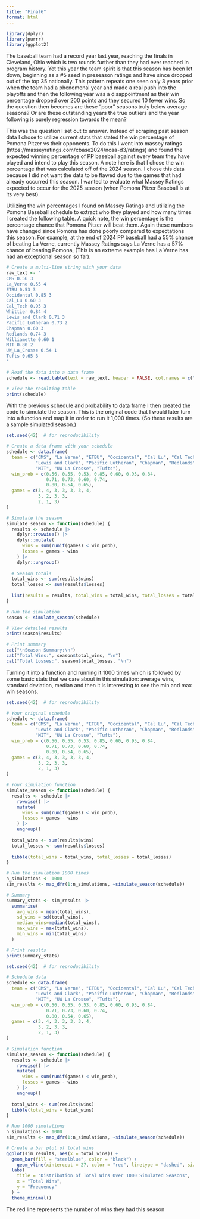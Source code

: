 ```yaml
---
title: "Final6"
format: html
---
```

```r
library(dplyr)
library(purrr)
library(ggplot2)
```


The baseball team had a record year last year, reaching the finals in Cleveland, Ohio which is two rounds further than they had ever reached in program history. Yet this year the team spirit is that this season has been let down, beginning as a #5 seed in preseason ratings and have since dropped out of the top 35 nationally. This pattern repeats one seen only 3 years prior when the team had a phenomenal year and made a real push into the playoffs and then the following year was a disappointment as their win percentage dropped over 200 points and they secured 10 fewer wins. So the question then becomes are these "poor" seasons truly below average seasons? Or are these outstanding years the true outliers and the year following is purely regression towards the mean? 

This was the question I set out to answer. Instead of scraping past season data I chose to utilize current stats that stated the win percentage of Pomona Pitzer vs their opponents. To do this I went into massey ratings (https://masseyratings.com/cbase2024/ncaa-d3/ratings) and found the expected winning percentage of PP baseball against every team they have played and intend to play this season. A note here is that I chose the win percentage that was calculated off of the 2024 season. I chose this data because I did not want the data to be flawed due to the games that had already occurred this season. I wanted to evaluate what Massey Ratings expected to occur for the 2025 season (when Pomona Pitzer Baseball is at its very best). 

Utilizing the win percentages I found on Massey Ratings and utilizing the Pomona Baseball schedule to extract who they played and how many times I created the following table. A quick note, the win percentage is the percentage chance that Pomona Pitzer will beat them. Again these numbers have changed since Pomona has done poorly compared to expectations this season. For example, at the end of 2024 PP baseball had a 55% chance of beating La Verne, currently Massey Ratings says La Verne has a 57% chance of beating Pomona, (This is an extreme example has La Verne has had an exceptional season so far). 
```r
# Create a multi-line string with your data
raw_text <- "
CMS 0.56 3
La_Verne 0.55 4
ETBU 0.53 3
Occidental 0.85 3
Cal_Lu 0.60 3
Cal_Tech 0.95 3
Whittier 0.84 4
Lewis_and_Clark 0.71 3
Pacific_Lutheran 0.73 2
Chapman 0.60 3
Redlands 0.74 3
Williamette 0.60 1
MIT 0.80 2
UW_La_Crosse 0.54 1
Tufts 0.65 3
"

# Read the data into a data frame
schedule <- read.table(text = raw_text, header = FALSE, col.names = c("team", "win_prob", "games"))

# View the resulting table
print(schedule)

```

With the previous schedule and probability to data frame I then created the code to simulate the season. This is the original code that I would later turn into a function and map it in order to run it 1,000 times. (So these results are a sample simulated season.)

```r
set.seed(42)  # for reproducibility

# Create a data frame with your schedule
schedule <- data.frame(
  team = c("CMS", "La Verne", "ETBU", "Occidental", "Cal Lu", "Cal Tech", "Whittier",
           "Lewis and Clark", "Pacific Lutheran", "Chapman", "Redlands", 
           "MIT", "UW La Crosse", "Tufts"),
  win_prob = c(0.56, 0.55, 0.53, 0.85, 0.60, 0.95, 0.84,
               0.71, 0.73, 0.60, 0.74,
               0.80, 0.54, 0.65),
  games = c(3, 4, 3, 3, 3, 3, 4,
            3, 2, 3, 3,
            2, 1, 3)
)

# Simulate the season
simulate_season <- function(schedule) {
  results <- schedule |>
    dplyr::rowwise() |>
    dplyr::mutate(
      wins = sum(runif(games) < win_prob),
      losses = games - wins
    ) |>
    dplyr::ungroup()
  
  # Season totals
  total_wins <- sum(results$wins)
  total_losses <- sum(results$losses)
  
  list(results = results, total_wins = total_wins, total_losses = total_losses)
}

# Run the simulation
season <- simulate_season(schedule)

# View detailed results
print(season$results)

# Print summary
cat("\nSeason Summary:\n")
cat("Total Wins:", season$total_wins, "\n")
cat("Total Losses:", season$total_losses, "\n")

```


Turning it into a function and running it 1000 times which is followed by some basic stats that we care about in this simulation: average wins, standard deviation, median and then it is interesting to see the min and max win seasons.
```r


set.seed(42)  # for reproducibility

# Your original schedule
schedule <- data.frame(
  team = c("CMS", "La Verne", "ETBU", "Occidental", "Cal Lu", "Cal Tech", "Whittier",
           "Lewis and Clark", "Pacific Lutheran", "Chapman", "Redlands", 
           "MIT", "UW La Crosse", "Tufts"),
  win_prob = c(0.56, 0.55, 0.53, 0.85, 0.60, 0.95, 0.84,
               0.71, 0.73, 0.60, 0.74, 
               0.80, 0.54, 0.65),
  games = c(3, 4, 3, 3, 3, 3, 4,
            3, 2, 3, 3,
            2, 1, 3)
)

# Your simulation function
simulate_season <- function(schedule) {
  results <- schedule |>
    rowwise() |>
    mutate(
      wins = sum(runif(games) < win_prob),
      losses = games - wins
    ) |>
    ungroup()
  
  total_wins <- sum(results$wins)
  total_losses <- sum(results$losses)
  
  tibble(total_wins = total_wins, total_losses = total_losses)
}

# Run the simulation 1000 times
n_simulations <- 1000
sim_results <- map_dfr(1:n_simulations, ~simulate_season(schedule))

# Summary
summary_stats <- sim_results |>
  summarise(
    avg_wins = mean(total_wins),
    sd_wins = sd(total_wins),
    median_wins=median(total_wins),
    max_wins = max(total_wins),
    min_wins = min(total_wins)
  )

# Print results
print(summary_stats)

```

```r


set.seed(42)  # for reproducibility

# Schedule data
schedule <- data.frame(
  team = c("CMS", "La Verne", "ETBU", "Occidental", "Cal Lu", "Cal Tech", "Whittier",
           "Lewis and Clark", "Pacific Lutheran", "Chapman", "Redlands", 
           "MIT", "UW La Crosse", "Tufts"),
  win_prob = c(0.56, 0.55, 0.53, 0.85, 0.60, 0.95, 0.84,
               0.71, 0.73, 0.60, 0.74, 
               0.80, 0.54, 0.65),
  games = c(3, 4, 3, 3, 3, 3, 4,
            3, 2, 3, 3,
            2, 1, 3)
)

# Simulation function
simulate_season <- function(schedule) {
  results <- schedule |>
    rowwise() |>
    mutate(
      wins = sum(runif(games) < win_prob),
      losses = games - wins
    ) |>
    ungroup()
  
  total_wins <- sum(results$wins)
  tibble(total_wins = total_wins)
}

# Run 1000 simulations
n_simulations <- 1000
sim_results <- map_dfr(1:n_simulations, ~simulate_season(schedule))

# Create a bar plot of total wins
ggplot(sim_results, aes(x = total_wins)) +
  geom_bar(fill = "steelblue", color = "black") +
    geom_vline(xintercept = 27, color = "red", linetype = "dashed", size = 1)+ 
  labs(
    title = "Distribution of Total Wins Over 1000 Simulated Seasons",
    x = "Total Wins",
    y = "Frequency"
  ) +
  theme_minimal()

```
The red line represents the number of wins they had this season


